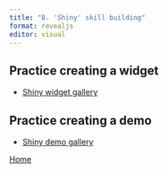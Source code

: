 ```yaml
---
title: "8. 'Shiny' skill building"
format: revealjs
editor: visual
---
```


## Practice creating a widget

-   [Shiny widget gallery](https://shiny.rstudio.com/gallery/widget-gallery.html)

## Practice creating a demo

-   [Shiny demo gallery](https://shiny.rstudio.com/gallery/#demos)


::: footer

[Home](https://leahcrowe.github.io/Shiny_SMM22_workshop/)

:::

